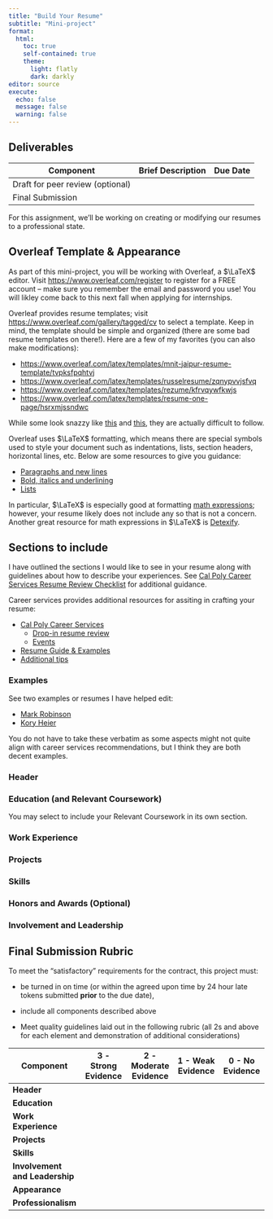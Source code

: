 ```yaml
---
title: "Build Your Resume"
subtitle: "Mini-project"
format: 
  html:
    toc: true
    self-contained: true
    theme:
      light: flatly
      dark: darkly
editor: source
execute: 
  echo: false
  message: false
  warning: false
---
```


## Deliverables

| Component                        | Brief Description | Due Date |
|----------------------------------|-------------------|----------|
| Draft for peer review (optional) |                   |          |
| Final Submission                 |                   |          |

For this assignment, we'll be working on creating or modifying our resumes to a professional state.

## Overleaf Template & Appearance

As part of this mini-project, you will be working with Overleaf, a $\LaTeX$ editor. Visit <https://www.overleaf.com/register> to register for a FREE account -- make sure you remember the email and password you use! You will likley come back to this next fall when applying for internships.

Overleaf provides resume templates; visit <https://www.overleaf.com/gallery/tagged/cv> to select a template. Keep in mind, the template should be simple and organized (there are some bad resume templates on there!). Here are a few of my favorites (you can also make modifications):

+ <https://www.overleaf.com/latex/templates/mnit-jaipur-resume-template/tvpksfpqhtvj>
+ <https://www.overleaf.com/latex/templates/russelresume/zqnypvvjsfvq>
+ <https://www.overleaf.com/latex/templates/rezume/kfrvqywfkwjs>
+ <https://www.overleaf.com/latex/templates/resume-one-page/hsrxmjssndwc>

While some look snazzy like [this](https://www.overleaf.com/latex/templates/altacv-nicolasomar-fork/htfpmrwhbwpw) and [this](https://www.overleaf.com/latex/templates/extensive-adjustable-curriculum-vitae-cv/kncgcpxcqykb), they are actually difficult to follow.

Overleaf uses $\LaTeX$ formatting, which means there are special symbols used to style your document such as indentations, lists, section headers, horizontal lines, etc. Below are some resources to give you guidance:

+ [Paragraphs and new lines](https://www.overleaf.com/learn/latex/Paragraphs_and_new_lines)
+ [Bold, italics and underlining](https://www.overleaf.com/learn/latex/Bold%2C_italics_and_underlining)
+ [Lists](https://www.overleaf.com/learn/latex/Lists)

In particular, $\LaTeX$ is especially good at formatting [math expressions](https://www.overleaf.com/learn/latex/Mathematical_expressions); however, your resume likely does not include any so that is not a concern. Another great resource for math expressions in $\LaTeX$ is [Detexify](https://detexify.kirelabs.org/classify.html).

## Sections to include {#sections}

I have outlined the sections I would like to see in your resume along with guidelines about how to describe your experiences. See [Cal Poly Career Services Resume Review Checklist](https://content-calpoly-edu.s3.amazonaws.com/careerservices/1/webform/Resume%20Review%20Checklist%20FINAL%20FALL%202019.pdf) for additional guidance.

Career services provides additional resources for assiting in crafting your resume:

+ [Cal Poly Career Services](https://careerservices.calpoly.edu/)
  + [Drop-in resume review](https://careerservices.calpoly.edu/explore-services/career-counseling)
  + [Events](https://careerservices.calpoly.edu/explore-services/your-events)
+ [Resume Guide & Examples](https://content-calpoly-edu.s3.amazonaws.com/careerservices/1/images/new_exploreservices/new_resourcetoolkit/Resume%20Guide.pdf)
+ [Additional tips](https://careerservices.calpoly.edu/explore-services/resource-toolkit/resumes-letters)

::: callout-note
### Examples

See two examples or resumes I have helped edit:

+ [Mark Robinson](https://earobinson95.github.io/stat365-calpoly/97-mini-projects/build-your-resume/Example-Resume-1.pdf)
+ [Kory Heier](https://earobinson95.github.io/stat365-calpoly/97-mini-projects/build-your-resume/Example-Resume-2.pdf)

You do not have to take these verbatim as some aspects might not quite align with career services recommendations, but I think they are both decent examples.
:::

### Header

### Education (and Relevant Coursework)

You may select to include your Relevant Coursework in its own section.

### Work Experience

### Projects

### Skills

### Honors and Awards (Optional)

### Involvement and Leadership

## Final Submission Rubric

To meet the "satisfactory" requirements for the contract, this project must:

-   be turned in on time (or within the agreed upon time by 24 hour late tokens submitted **prior** to the due date),

-   include all components described above

-   Meet quality guidelines laid out in the following rubric (all 2s and above for each element and demonstration of additional considerations)

::: column-page
| Component                      | 3 - Strong Evidence | 2 - Moderate Evidence | 1 - Weak Evidence | 0 - No Evidence |
|--------------|---------------|--------------|--------------|--------------|
| **Header**                     |                     |                       |                   |                 |
| **Education**                  |                     |                       |                   |                 |
| **Work Experience**            |                     |                       |                   |                 |
| **Projects**                   |                     |                       |                   |                 |
| **Skills**                     |                     |                       |                   |                 |
| **Involvement and Leadership** |                     |                       |                   |                 |
| **Appearance**                 |                     |                       |                   |                 |
| **Professionalism**            |                     |                       |                   |                 |
:::
